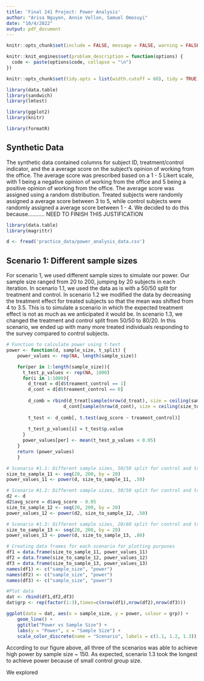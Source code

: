 ```yaml
---
title: 'Final 241 Project: Power Analysis'
author: "Arisa Nguyen, Annie Vellon, Samuel Omosuyi"
date: "10/4/2022"
output: pdf_document
---
```

```r
knitr::opts_chunk$set(include = FALSE, message = FALSE, warning = FALSE )

knitr::knit_engines$set(problem_description = function(options) {
  code <- paste(options$code, collapse = "\n")
})

knitr::opts_chunk$set(tidy.opts = list(width.cutoff = 60), tidy = TRUE)
```

```r
library(data.table)
library(sandwich)
library(lmtest)

library(ggplot2)
library(knitr)

library(formatR)
```

## Synthetic Data
The synthetic data contained columns for subject ID, treatment/control indicator, and the a average score on the subject's opinion of working from the office. The average score was prescribed based on a 1 - 5 Likert scale, with 1 being a negative opinion of working from the office and 5 being a positive opinion of working from the office. The average score was assigned using a random distribution. Treated subjects were randomly assigned a average score between 3 to 5, while control subjects were randomly assigned a average score between 1 - 4. We decided to do this because........... NEED TO FINISH THIS JUSTIFICATION

```r

library(data.table)
library(magrittr)

d <- fread('practice_data/power_analysis_data.csv')
```

## Scenario 1: Different sample sizes 
For scenario 1, we used different sample sizes to simulate our power. Our sample size ranged from 20 to 200, jumping by 20 subjects in each iteration. In scenario 1.1, we used the data as is with a 50/50 split for treatment and control. In scenario 1.2 we modified the data by decreasing the treatment effect for treated subjects so that the mean was shifted from 4 to 3.5. This is to simulate a scenario in which the expected treatment effect is not as much as we anticipated it would be. In scenario 1.3, we changed the treatment and control split from 50/50 to 80/20. In this scenario, we ended up with many more treated individuals responding to the survey compared to control subjects. 

```r
# Function to calculate power using t-test
power <- function(d, sample_size, t_split) {
    power_values <- rep(NA, length(sample_size)) 

    for(per in 1:length(sample_size)){
      t_test_p_values <- rep(NA, 1000) 
      for(i in 1:1000){
        d_treat = d[d$treament_control == 1]
        d_cont = d[d$treament_control == 0]
      
        d_comb = rbind(d_treat[sample(nrow(d_treat), size = ceiling(sample_size[per]*(t_split)), replace = TRUE), ],
                     d_cont[sample(nrow(d_cont), size = ceiling(size_to_sample_11[per]*(1 - t_split)), replace = TRUE), ])
      
        t_test <- d_comb[, t.test(avg_score ~ treament_control)]
        
        t_test_p_values[i] = t_test$p.value
      }
      power_values[per] <- mean(t_test_p_values < 0.05)
    }
    return (power_values)
    }
```


```r
# Scenario #1.1: Different sample sizes, 50/50 split for control and treatment
size_to_sample_11 <- seq(20, 200, by = 20)
power_values_11 <- power(d, size_to_sample_11, .50)
```

```r
# Scenario #1.2: Different sample sizes, 50/50 split for control and treatment, decreased average of treatment effect 
d2 <- d
d2$avg_score = d$avg_score - 0.05
size_to_sample_12 <- seq(20, 200, by = 20)
power_values_12 <- power(d2, size_to_sample_12, .50)
```

```r
# Scenario #1.3: Different sample sizes, 20/80 split for control and treatment
size_to_sample_13 <- seq(20, 200, by = 20)
power_values_13 <- power(d, size_to_sample_13, .80)
```

```r
# Creating data frames for each scenario for plotting purposes
df1 = data.frame(size_to_sample_11, power_values_11)
df2 = data.frame(size_to_sample_12, power_values_12) 
df3 = data.frame(size_to_sample_13, power_values_13) 
names(df1) <- c("sample_size", "power")
names(df2) <- c("sample_size", "power")
names(df3) <- c("sample_size", "power")

#Plot data 
dat <- rbind(df1,df2,df3)
dat$grp <- rep(factor(1:3),times=c(nrow(df1),nrow(df2),nrow(df3)))

ggplot(data = dat, aes(x = sample_size, y = power, colour = grp)) + 
    geom_line() +
    ggtitle("Power vs Sample Size") +
    labs(y = "Power", x = "Sample Size") +
    scale_color_discrete(name = "Scenario", labels = c(1.1, 1.2, 1.3))
```

According to our figure above, all three of the scenarios was able to achieve high power by sample size ~ 150. As expected, scenario 1.3 took the longest to achieve power because of small control group size. 

We explored 